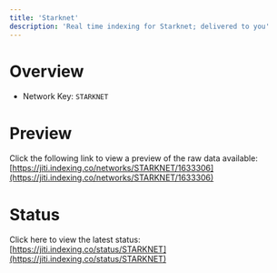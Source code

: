 ```yaml
---
title: 'Starknet'
description: 'Real time indexing for Starknet; delivered to you'
---
```


# Overview
- Network Key: `STARKNET`

# Preview
Click the following link to view a preview of the raw data available: [https://jiti.indexing.co/networks/STARKNET/1633306](https://jiti.indexing.co/networks/STARKNET/1633306)

# Status
Click here to view the latest status: [https://jiti.indexing.co/status/STARKNET](https://jiti.indexing.co/status/STARKNET)
